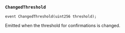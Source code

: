 ### `ChangedThreshold`

```solidity
event ChangedThreshold(uint256 threshold);
```

Emitted when the threshold for confirmations is changed.
